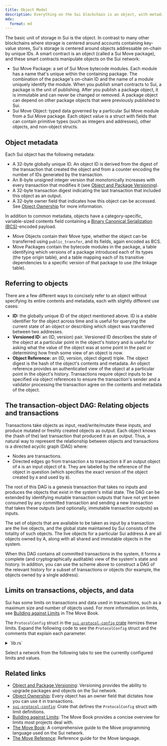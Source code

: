 ```yaml
---
title: Object Model
description: Everything on the Sui blockchain is an object, with metadata, type of ownership, and a referencing scheme. 
mdx:
  format: md
---
```



The basic unit of storage in Sui is the object. In contrast to many other blockchains where storage is centered around accounts containing key-value stores, Sui's storage is centered around objects addressable on-chain by unique IDs. A smart contract is an object (called a Sui Move package), and these smart contracts manipulate objects on the Sui network:

- Sui Move Package: a set of Sui Move bytecode modules. Each module has a name that's unique within the containing package. The combination of the package's on-chain ID and the name of a module uniquely identify the module. When you publish smart contracts to Sui, a package is the unit of publishing. After you publish a package object, it is immutable and can never be changed or removed. A package object can depend on other package objects that were previously published to Sui.
- Sui Move Object: typed data governed by a particular Sui Move module from a Sui Move package. Each object value is a struct with fields that can contain primitive types (such as integers and addresses), other objects, and non-object structs. 

## Object metadata 

Each Sui object has the following metadata:

- A 32-byte globally unique ID. An object ID is derived from the digest of the transaction that created the object and from a counter encoding the number of IDs generated by the transaction.
- An 8-byte unsigned integer version that monotonically increases with every transaction that modifies it (see [Object and Package Versioning](./versioning.mdx)).
- A 32-byte transaction digest indicating the last transaction that included this object as an output.
- A 32-byte owner field that indicates how this object can be accessed. See [Object Ownership](./object-ownership.mdx) for more information.

In addition to common metadata, objects have a category-specific, variable-sized contents field containing a [Binary Canonical Serialization (BCS)](https://docs.rs/bcs/latest/bcs/)-encoded payload.

- Move Objects contain their Move type, whether the object can be transferred using `public_transfer`, and its fields, again encoded as BCS.
- Move Packages contain the bytecode modules in the package, a table identifying which versions of a package introduced each of its types (the type origin table), and a table mapping each of its transitive dependencies to a specific version of that package to use (the linkage table).

## Referring to objects 

There are a few different ways to concisely refer to an object without specifying its entire contents and metadata, each with slightly different use cases:
- **ID:** the globally unique ID of the object mentioned above. ID is a stable identifier for the object across time and is useful for querying the current state of an object or describing which object was transferred between two addresses.
- **Versioned ID:** an (ID, version) pair. Versioned ID describes the state of the object at a particular point in the object's history and is useful for asking what the value of the object was at some point in the past or determining how fresh some view of an object is now.
- **Object Reference:** an (ID, version, object digest) triple. The object digest is the hash of the object's contents and metadata. An object reference provides an authenticated view of the object at a particular point in the object's history. Transactions require object inputs to be specified via object references to ensure the transaction's sender and a validator processing the transaction agree on the contents and metadata of the object.

## The transaction-object DAG: Relating objects and transactions 

Transactions take objects as input, read/write/mutate these inputs, and produce mutated or freshly created objects as output. Each object knows the (hash of the) last transaction that produced it as an output. Thus, a natural way to represent the relationship between objects and transactions is a directed acyclic graph (DAG) where:

- Nodes are transactions.
- Directed edges go from transaction `A` to transaction `B` if an output object of `A` is an input object of `B`. They are labeled by the reference of the object in question (which specifies the exact version of the object created by `A` and used by `B`).

The root of this DAG is a genesis transaction that takes no inputs and produces the objects that exist in the system's initial state. The DAG can be extended by identifying mutable transaction outputs that have not yet been consumed by any committed transaction and sending a new transaction that takes these outputs (and optionally, immutable transaction outputs) as inputs.

The set of objects that are available to be taken as input by a transaction are the live objects, and the global state maintained by Sui consists of the totality of such objects. The live objects for a particular Sui address A are all objects owned by A, along with all shared and immutable objects in the system.

When this DAG contains all committed transactions in the system, it forms a complete (and cryptographically auditable) view of the system's state and history. In addition, you can use the scheme above to construct a DAG of the relevant history for a subset of transactions or objects (for example, the objects owned by a single address).

## Limits on transactions, objects, and data 

Sui has some limits on transactions and data used in transactions, such as a maximum size and number of objects used. For more information on limits, see [Building against Limits](https://move-book.com/guides/building-against-limits.html) in The Move Book.

The `ProtocolConfig` struct in the [`sui-protocol-config` crate](https://github.com/MystenLabs/sui/blob/main/crates/sui-protocol-config/src/lib.rs) itemizes these limits. Expand the following code to see the `ProtocolConfig` struct and the comments that explain each parameter.

<details>
<summary>
`lib.rs`
</summary>
{@inject: crates/sui-protocol-config/src/lib.rs#struct=ProtocolConfig}
</details>

Select a network from the following tabs to see the currently configured limits and values.

<ProtocolConfig fields="[max_accumulated_randomness_txn_cost_per_object_in_mysticeti_commit, max_accumulated_txn_cost_per_object_in_mysticeti_commit, max_accumulated_txn_cost_per_object_in_narwhal_commit, max_arguments, max_input_objects, max_gas_computation_bucket, max_gas_payment_objects, max_gas_price, max_move_object_size, max_num_event_emit, max_transactions_per_checkpoint, max_tx_gas, max_tx_size_bytes, max_txn_cost_overage_per_object_in_commit, max_type_argument_depth, max_type_arguments, max_type_nodes, max_type_to_layout_nodes, max_value_stack_size]"/>

## Related links

- [Object and Package Versioning](./versioning.mdx): Versioning provides the ability to upgrade packages and objects on the Sui network.
- [Object Ownership](./object-ownership.mdx): Every object has an owner field that dictates how you can use it in transactions.
- [`sui-protocol-config`](https://github.com/MystenLabs/sui/blob/main/crates/sui-protocol-config/src/lib.rs): Crate that defines the `ProtocolConfig` struct with limit definitions.
- [Building against Limits](https://move-book.com/guides/building-against-limits.html): The Move Book provides a concise overview for limits most projects deal with.
- [The Move Book](https://move-book.com/): A comprehensive guide to the Move programming language used on the Sui network.
- [The Move Reference](https://move-book.com/reference/): Reference guide for the Move language.